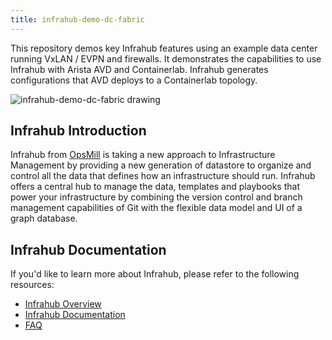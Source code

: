 ```yaml
---
title: infrahub-demo-dc-fabric
---
```


This repository demos key Infrahub features using an example data center running VxLAN / EVPN and firewalls. It demonstrates the capabilities to use Infrahub with Arista AVD and Containerlab. Infrahub generates configurations that AVD deploys to a Containerlab topology.

![infrahub-demo-dc-fabric drawing](../../infrahub-demo-dc-fabric.excalidraw.svg)

## Infrahub Introduction

Infrahub from [OpsMill](https://opsmill.com) is taking a new approach to Infrastructure Management by providing a new generation of datastore to organize and control all the data that defines how an infrastructure should run. Infrahub offers a central hub to manage the data, templates and playbooks that power your infrastructure by combining the version control and branch management capabilities of Git with the flexible data model and UI of a graph database.

## Infrahub Documentation

If you'd like to learn more about Infrahub, please refer to the following resources:

- [Infrahub Overview](https://docs.infrahub.app/overview/)
- [Infrahub Documentation](https://docs.infrahub.app/)
- [FAQ](https://docs.infrahub.app/faq/)
